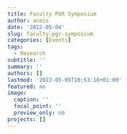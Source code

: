 ```yaml
---
title: Faculty PGR Symposium
author: anais
date: '2022-05-04'
slug: faculty-pgr-symposium
categories: [Events]
tags:
  - Research
subtitle: ''
summary: ''
authors: []
lastmod: '2022-05-05T10:53:18+01:00'
featured: no
image:
  caption: ''
  focal_point: ''
  preview_only: no
projects: []
---
```

